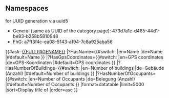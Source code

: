 == Namespaces ==
for UUID generation via uuid5

* General (same as UUID of the category page): 473d7a1e-d485-44d1-be83-b258b5810948
* FhG: a7ff3f4c-ea08-5143-af94-7c8a925aba56

{{#ask: [[{{FULLPAGENAME}}]]
|?HasName={{#switch: {{USERLANGUAGECODE}} |en=Name |de=Name |#default=Name }}
|?HasGpsCoordinates={{#switch: {{USERLANGUAGECODE}} |en=GPS coordinates |de=GPS-Koordinaten |#default=GPS coordinates }}
|?HasNumberOfBuildings={{#switch: {{USERLANGUAGECODE}} |en=Number of buildings |de=Gebäude (Anzahl) |#default=Number of buildings }}
|?HasNumberOfOccupants={{#switch: {{USERLANGUAGECODE}} |en=Number of Occupants |de=Belegung (Anzahl) |#default=Number of Occupants }}
|format=datatable
|limit=5000
|sort=Display title of
|order=asc
}}
